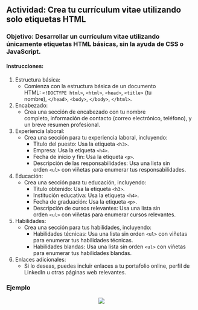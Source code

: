 
## Actividad: Crea tu currículum vitae utilizando solo etiquetas HTML

### Objetivo: Desarrollar un currículum vitae utilizando únicamente etiquetas HTML básicas, sin la ayuda de CSS o JavaScript.

#### Instrucciones:

1.  Estructura básica:
    -   Comienza con la estructura básica de un documento HTML: `<!DOCTYPE html>`, `<html>`, `<head>`, `<title>` (tu nombre), `</head>`, `<body>`, `</body>`, `</html>`.
2.  Encabezado:
    -   Crea una sección de encabezado con tu nombre completo, información de contacto (correo electrónico, teléfono), y un breve resumen profesional.
3.  Experiencia laboral:
    -   Crea una sección para tu experiencia laboral, incluyendo:
        -   Título del puesto: Usa la etiqueta `<h3>`.
        -   Empresa: Usa la etiqueta `<h4>`.
        -   Fecha de inicio y fin: Usa la etiqueta `<p>`.
        -   Descripción de las responsabilidades: Usa una lista sin orden `<ul>` con viñetas para enumerar tus responsabilidades.
4.  Educación:
    -   Crea una sección para tu educación, incluyendo:
        -   Título obtenido: Usa la etiqueta `<h3>`.
        -   Institución educativa: Usa la etiqueta `<h4>`.
        -   Fecha de graduación: Usa la etiqueta `<p>`.
        -   Descripción de cursos relevantes: Usa una lista sin orden `<ul>` con viñetas para enumerar cursos relevantes.
5.  Habilidades:
    -   Crea una sección para tus habilidades, incluyendo:
        -   Habilidades técnicas: Usa una lista sin orden `<ul>` con viñetas para enumerar tus habilidades técnicas.
        -   Habilidades blandas: Usa una lista sin orden `<ul>` con viñetas para enumerar tus habilidades blandas.
6.  Enlaces adicionales:
    -   Si lo deseas, puedes incluir enlaces a tu portafolio online, perfil de LinkedIn u otras páginas web relevantes.

### Ejemplo

<Center>
<Image p={'lx'}
  radius="lg"  
  src="/static/vitae.png"
/>
</Center>

